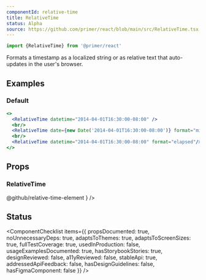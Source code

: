 ```yaml
---
componentId: relative-time
title: RelativeTime
status: Alpha
source: https://github.com/primer/react/blob/main/src/RelativeTime.tsx
---
```


```js
import {RelativeTime} from '@primer/react'
```

Formats a timestamp as a localized string or as relative text that auto-updates in the user's browser.

## Examples

### Default

```jsx live
<>
  <RelativeTime datetime="2014-04-01T16:30:00-08:00" />
  <br/>
  <RelativeTime date={new Date('2014-04-01T16:30:00-08:00')} format="micro" tense="past"/>
  <br/>
  <RelativeTime datetime="2014-04-01T16:30:00-08:00" format="elapsed"/>
</>
```

## Props

### RelativeTime

<PropsTable>
  <PropsTableRow
    name="datetime"
    type="string"
    required
    description="An ISO8601 time represeting the time"
  />
  <PropsTableRow
    name="date"
    type="string"
    description="Instead of passing the `datetime`, it is possible to pass a full `Date` object into the `date` prop"
  />
  <PropsTableRow
    name="format"
    type="'auto' | 'micro' | 'elapsed' | string"
    defaultValue="'auto'"
    description="The format with which to display the time"
  />
  <PropsTableRow
    name="tense"
    type="'auto' | 'past' | 'future'"
    defaultValue="'auto'"
    description="The tense to use when displaying a relative time"
  />
  <PropsTableRow
    name="precision"
    type="'year' | 'month' | 'day' | 'hour' | 'minute' | 'second'"
    defaultValue="'second'"
    description="The precision to use when displaying an elapsed time"
  />
  <PropsTableRow
    name="threshold"
    type="string"
    defaultValue="'P30D'"
    description="The threshold (ISO8601 duration) to display relative dates within"
  />
  <PropsTableRow
    name="prefix"
    type="string"
    defaultValue="'on'"
    description="The prefix to use when displaying a localised (non relative) date"
  />
  <PropsTableRow
    name="second"
    type="'numeric' | '2-digit'"
    description="The format with which to render seconds"
  />
  <PropsTableRow
    name="minute"
    type="'numeric' | '2-digit'"
    description="The format with which to render minutes"
  />
  <PropsTableRow
    name="hour"
    type="'numeric' | '2-digit'"
    description="The format with which to render hours"
  />
  <PropsTableRow
    name="weekday"
    type="'short' | 'long' | 'narrow'"
    description="The format with which to render weekdays"
  />
  <PropsTableRow
    name="day"
    type="'numeric' | '2-digit'"
    description="The format with which to render days"
  />
  <PropsTableRow
    name="month"
    type="'numeric' | '2-digit' | 'short' | 'long' | 'narrow'"
    description="The format with which to render months"
  />
  <PropsTableRow
    name="year"
    type="'numeric' | '2-digit'"
    description="The format with which to render years"
  />
  <PropsTableRow
    name="timeZoneName"
    type="'long' | 'short' | 'shortOffset' | 'longOffset' | 'shortGeneric' | 'longGeneric'"
    description="The format with which to render the time zone"
  />
  <PropsTableBasePropRows
    elementType="relative-time"
    refType="RelativeTimeElement"
    passthroughPropsLink={
      <Link href="https://github.com/github/relative-time-element/">@github/relative-time-element</Link>
    }
  />
</PropsTable>

## Status

<ComponentChecklist
  items={{
    propsDocumented: true,
    noUnnecessaryDeps: true,
    adaptsToThemes: true,
    adaptsToScreenSizes: true,
    fullTestCoverage: true,
    usedInProduction: false,
    usageExamplesDocumented: true,
    hasStorybookStories: true,
    designReviewed: false,
    a11yReviewed: false,
    stableApi: true,
    addressedApiFeedback: false,
    hasDesignGuidelines: false,
    hasFigmaComponent: false
  }}
/>
